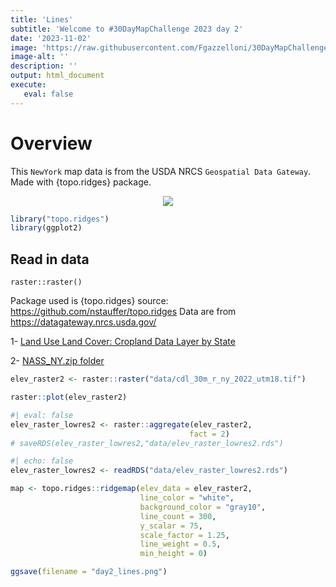 ```yaml
---
title: 'Lines'
subtitle: 'Welcome to #30DayMapChallenge 2023 day 2'
date: '2023-11-02'
image: 'https://raw.githubusercontent.com/Fgazzelloni/30DayMapChallenge/master/2023/day2_lines/day2_lines.png'
image-alt: ''
description: ''
output: html_document
execute: 
   eval: false
---
```


# Overview

This `NewYork` map data is from the USDA NRCS `Geospatial Data Gateway`. Made with {topo.ridges} package.

<center>
![](https://raw.githubusercontent.com/Fgazzelloni/30DayMapChallenge/master/2023/day2_lines/day2_lines.png)</center>



```r
library("topo.ridges")
library(ggplot2)
```

## Read in data

    raster::raster()


Package used is {topo.ridges} source: <https://github.com/nstauffer/topo.ridges>
Data are from <https://datagateway.nrcs.usda.gov/>

1- [Land Use Land Cover: Cropland Data Layer by State](https://datagateway.nrcs.usda.gov/GDGHome_DirectDownLoad.aspx)

2- [NASS_NY.zip folder](https://nrcs.app.box.com/v/gateway/folder/22218925171)

```r
elev_raster2 <- raster::raster("data/cdl_30m_r_ny_2022_utm18.tif")
```


```r
raster::plot(elev_raster2)
```


```r
#| eval: false
elev_raster_lowres2 <- raster::aggregate(elev_raster2,
                                        fact = 2)
# saveRDS(elev_raster_lowres2,"data/elev_raster_lowres2.rds")
```

```r
#| echo: false
elev_raster_lowres2 <- readRDS("data/elev_raster_lowres2.rds")
```


```r
map <- topo.ridges::ridgemap(elev_data = elev_raster2,
                             line_color = "white",
                             background_color = "gray10",
                             line_count = 300,
                             y_scalar = 75,
                             scale_factor = 1.25,
                             line_weight = 0.5,
                             min_height = 0)
```


```r
ggsave(filename = "day2_lines.png")
```

